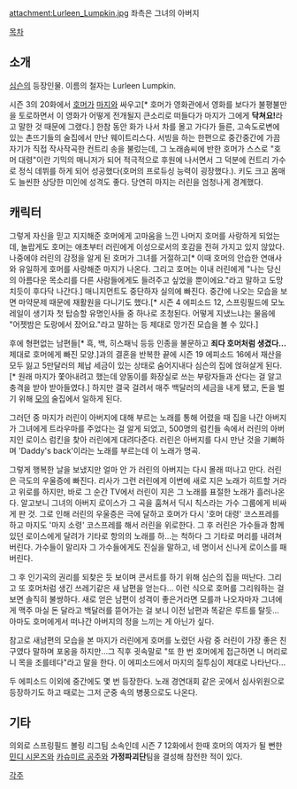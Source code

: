 attachment:Lurleen_Lumpkin.jpg
좌측은 그녀의 아버지

[[목차]]

== 소개 ==
[[심슨]]의 등장인물. 이름의 철자는 Lurleen Lumpkin.

시즌 3의 20화에서 [[호머]]가 [[마지]]와 싸우고[* 호머가 영화관에서 영화를 보다가 불평불만을 토로하면서 이 영화가 어떻게 전개될지 큰소리로 떠들다가 마지가 그에게 '''닥쳐요!'''라고 말한 것 때문에 그랬다.] 한참 동안 화가 나서 차를 몰고 가다가 들른, 고속도로변에 있는 촌뜨기들의 술집에서 만난 웨이트리스다. 서빙을 하는 한편으로 중간중간에 가끔 자기가 직접 작사작곡한 컨트리 송을 불렀는데, 그 노래솜씨에 반한 호머가 스스로 "호머 대령"이란 기믹의 매니저가 되어 적극적으로 후원에 나서면서 그 덕분에 컨트리 가수로 정식 데뷔를 하게 되어 성공했다(호머의 프로듀싱 능력이 굉장했다.). 키도 크고 몸매도 늘씬한 상당한 미인에 성격도 좋다. 당연히 마지는 러린을 엄청나게 경계했다.

== 캐릭터 ==
그렇게 자신을 믿고 지지해준 호머에게 고마움을 느낀 나머지 호머를 사랑하게 되었는데, 놀랍게도 호머는 애초부터 러린에게 이성으로서의 호감을 전혀 가지고 있지 않았다. 나중에야 러린의 감정을 알게 된 호머가 그녀를 거절하고[* 이때 호머의 안습한 연애사와 유일하게 호머를 사랑해준 마지가 나온다. 그리고 호머는 이내 러린에게 "나는 당신의 아름다운 목소리를 다른 사람들에게도 들려주고 싶었을 뿐이에요."라고 말하고 도망치듯이 후다닥 나간다.] 매니지먼트도 중단하자 실의에 빠진다. 중간에 나오는 모습을 보면 마약문제 때문에 재활원을 다니기도 했다.[* 시즌 4 에피소드 12, 스프링필드에 모노레일이 생기자 첫 탑승할 유명인사들 중 하나로 초청된다. 어떻게 지냈느냐는 물음에 "어젯밤은 도랑에서 잤어요."라고 말하는 등 제대로 망가진 모습을 볼 수 있다.]

후에 형편없는 남편들[* 흑, 백, 히스패닉 등등 인종을 불문하고 '''죄다 호머처럼 생겼다...'''제대로 호머에게 빠진 모양.]과의 결혼을 반복한 끝에 시즌 19 에피소드 16에서 재산을 모두 잃고 5만달러의 체납 세금이 있는 상태로 숨어지내다 심슨의 집에 얹혀살게 된다.[* 원래 마지가 쫓아내려고 했는데 양동이를 화장실로 쓰는 부랑자들과 산다는 걸 알고 충격을 받아 받아들였다.] 하지만 결국 걸려서 매주 백달러의 세금을 내게 됐고, 돈을 벌기 위해 [[모]]의 술집에서 일하게 된다.

그러던 중 마지가 러린이 아버지에 대해 부르는 노래를 통해 어렸을 때 집을 나간 아버지가 그녀에게 트라우마를 주었다는 걸 알게 되었고, 500명의 럼킨들 속에서 러린의 아버지인 로이스 럼킨을 찾아 러린에게 대려다준다. 러린은 아버지를 다시 만난 것을 기뻐하며 'Daddy's back'이라는 노래를 부르는데 이 노래가 명곡.

그렇게 행복한 날을 보냈지만 얼마 안 가 러린의 아버지는 다시 몰래 떠나고 만다. 러린은 극도의 우울증에 빠진다. 리사가 그런 러린에게 이번에 새로 지은 노래가 히트할 거라고 위로를 하지만, 바로 그 순간 TV에서 러린이 지은 그 노래를 표절한 노래가 흘러나온다. 알고보니 그녀의 아버지 로이스가 그 곡을 훔쳐서 딕시 칙스라는 가수 그룹에게 비싸게 판 것. 그로 인해 러린의 우울증은 극에 달하고 호머가 다시 '호머 대령' 코스프레를 하고 마지도 '마지 소령' 코스프레를 해서 러린을 위로한다. 그 후 러린은 가수들과 함께 있던 로이스에게 달려가 기타로 항의의 노래를 하...는 척하다 그 기타로 머리를 내려쳐버린다. 가수들이 말리자 그 가수들에게도 진실을 말하고, 네 명이서 신나게 로이스를 패버린다.

그 후 인기곡의 권리를 되찾은 듯 보이며 콘서트를 하기 위해 심슨의 집을 떠난다. 그리고 또 호머처럼 생긴 쓰레기같은 새 남편을 얻는다... 이런 식으로 호머를 그리워하는 걸 보면 솔직히 불쌍하다. 새로 얻은 남편이 성격이 좋은거라면 모를까 나오자마자 그녀에게 맥주 마실 돈 달라고 백달러를 뜯어가는 걸 보니 이전 남편과 똑같은 루트를 탈듯... 아마도 호머에게서 떠나간 아버지의 정을 느끼는 게 아닌가 싶다.

참고로 새남편의 모습을 본 마지가 러린에게 호머를 노렸던 사람 중 러린이 가장 좋은 친구였다 말하며 포옹을 하지만...그 직후 귓속말로 "또 한 번 호머에게 접근하면 니 머리로 니 목을 조를테다"라고 말을 한다. 이 에피소드에서 마지의 질투심이 제대로 나타난다...

두 에피소드 이외에 중간에도 몇 번 등장한다. 노래 경연대회 같은 곳에서 심사위원으로 등장하기도 하고 때로는 그저 군중 속의 병풍으로도 나온다.

== 기타 ==
의외로 스프링필드 볼링 리그팀 소속인데 시즌 7 12화에서 한때 호머의 여자가 될 뻔한 [[민디 시몬즈]]와 [[카슈미르 공주]]와 '''가정파괴단'''팀을 결성해 참전한 적이 있다.

[[각주]]
